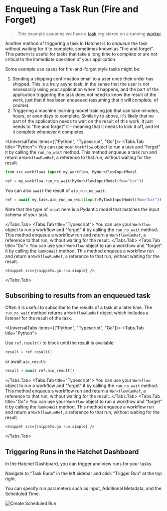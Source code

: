 
# Enqueuing a Task Run (Fire and Forget)

> This example assumes we have a [task](./your-first-task.mdx) registered on a running [worker](./workers.mdx).

Another method of triggering a task in Hatchet is to _enqueue_ the task without waiting for it to complete, sometimes known as "fire and forget". This pattern is useful for tasks that take a long time to complete or are not critical to the immediate operation of your application.

Some example use cases for fire-and-forget style tasks might be:

1. Sending a shipping confirmation email to a user once their order has shipped. This is a truly async task, in the sense that the user is not necessarily using your application when it happens, and the part of the application triggering the task does not need to know the result of the work, just that it has been enqueued (assuming that it will complete, of course).
2. Triggering a machine learning model training job that can take minutes, hours, or even days to complete. Similarly to above, it's likely that no part of the application needs to wait on the result of this work, it just needs to "fire and forget" it - meaning that it needs to kick it off, and let it complete whenever it completes.

<UniversalTabs items={["Python", "Typescript", "Go"]}>
  <Tabs.Tab title="Python">
    You can use your `Workflow` object to run a task and "forget" it by calling the `run_no_wait` method. This method enqueue a task run and return a `WorkflowRunRef`, a reference to that run, without waiting for the result.

```python
from src.workflows import my_workflow, MyWorkflowInputModel

ref = my_workflow.run_no_wait(MyWorkflowInputModel(foo="bar"))
```

You can also `await` the result of `aio_run_no_wait`:

```python
ref = await my_task.aio_run_no_wait(input=MyTaskInputModel(foo="bar"))
```

Note that the type of `input` here is a Pydantic model that matches the input schema of your task.

  </Tabs.Tab>
  <Tabs.Tab title="Typescript">
    You can use your `Workflow` object to run a workflow and "forget" it by calling the `run_no_wait` method. This method enqueue a workflow run and return a `WorkflowRunRef`, a reference to that run, without waiting for the result.
    <Snippet src={snippets.typescript.simple.enqueue} />
  </Tabs.Tab>
  <Tabs.Tab title="Go">
    You can use your `Workflow` object to run a workflow and "forget" it by calling the `RunNoWait` method. This method enqueue a workflow run and return a `WorkflowRunRef`, a reference to that run, without waiting for the result.

    <Snippet src={snippets.go.run.simple} />

  </Tabs.Tab>
</UniversalTabs>

## Subscribing to results from an enqueued task

Often it is useful to subscribe to the results of a task at a later time. The `run_no_wait` method returns a `WorkflowRunRef` object which includes a listener for the result of the task.

<UniversalTabs items={["Python", "Typescript", "Go"]}>
  <Tabs.Tab title="Python">

Use `ref.result()` to block until the result is available:

```python
result = ref.result()
```

or await `aio_result`:

```python
result = await ref.aio_result()
```

  </Tabs.Tab>
  <Tabs.Tab title="Typescript">
    You can use your `Workflow` object to run a workflow and "forget" it by calling the `run_no_wait` method. This method enqueue a workflow run and return a `WorkflowRunRef`, a reference to that run, without waiting for the result.
    <Snippet src={snippets.typescript.simple.enqueue} />
  </Tabs.Tab>
  <Tabs.Tab title="Go">
    You can use your `Workflow` object to run a workflow and "forget" it by calling the `RunNoWait` method. This method enqueue a workflow run and return a `WorkflowRunRef`, a reference to that run, without waiting for the result.

    <Snippet src={snippets.go.run.simple} />

  </Tabs.Tab>
</UniversalTabs>

## Triggering Runs in the Hatchet Dashboard

In the Hatchet Dashboard, you can trigger and view runs for your tasks.

Navigate to "Task Runs" in the left sidebar and click "Trigger Run" at the top right.

You can specify run parameters such as Input, Additional Metadata, and the Scheduled Time.

![Create Scheduled Run](../../public/schedule-dash.gif)

